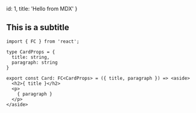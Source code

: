   id: 1,
  title: 'Hello from MDX'
}

## This is a subtitle

```tsx
import { FC } from 'react';

type CardProps = {
  title: string,
  paragraph: string
}

export const Card: FC<CardProps> = ({ title, paragraph }) => <aside>
  <h2>{ title }</h2>
  <p>
    { paragraph }
  </p>
</aside>
```